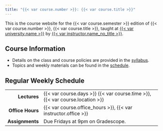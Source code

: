 ```yaml
---
title: "{{< var course.number >}}: {{< var course.title >}}"
---
```


This is the course website for the {{< var course.semester >}} edition of {{< var course.number >}}, {{< var course.title >}}, taught at [{{< var university.name >}}]({{< var university.url >}}) by [{{< var instructor.name_no_title >}}]({{< var instructor.url >}}).

## Course Information

-   Details on the class and course policies are provided in the [syllabus](syllabus.html).
-   Topics and weekly materials can be found in the [schedule](schedule.html).

## Regular Weekly Schedule

|                  |                                                                              |
|------:|:-----------------------------------|
|     **Lectures** | {{< var course.days >}} {{< var course.time >}}, {{< var course.location >}} |
| **Office Hours** | {{< var course.office_hours >}}, {{< var instructor.office >}}               |
|  **Assignments** | Due Fridays at 9pm on Gradescope.                                            |